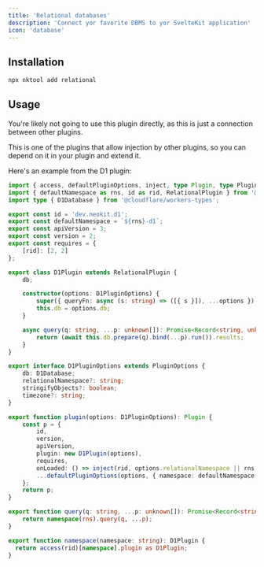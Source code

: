 ```yaml
---
title: 'Relational databases'
description: 'Connect yor favorite DBMS to yor SvelteKit application'
icon: 'database'
---
```


## Installation

```bash Terminal
npx nktool add relational
```

## Usage

<Note>You're likely not going to use this plugin directly, as this is just a connection between other plugins.</Note>

This is one of the plugins that allow injection by other plugins, so you can depend on it in your plugin and extend it.

Here's an example from the D1 plugin:

```ts src/lib/index.ts
import { access, defaultPluginOptions, inject, type Plugin, type PluginOptions } from '@neokit-dev/core';
import { defaultNamespace as rns, id as rid, RelationalPlugin } from '@neokit-dev/relational';
import type { D1Database } from '@cloudflare/workers-types';

export const id = 'dev.neokit.d1';
export const defaultNamespace = `${rns}-d1`;
export const apiVersion = 3;
export const version = 2;
export const requires = {
	[rid]: [2, 2]
};

export class D1Plugin extends RelationalPlugin {
	db;

	constructor(options: D1PluginOptions) {
		super({ queryFn: async (s: string) => ([{ s }]), ...options });
		this.db = options.db;
	}

	async query(q: string, ...p: unknown[]): Promise<Record<string, unknown>[]> {
		return (await this.db.prepare(q).bind(...p).run()).results;
	}
}

export interface D1PluginOptions extends PluginOptions {
	db: D1Database;
	relationalNamespace?: string;
	stringifyObjects?: boolean;
	timezone?: string;
}

export function plugin(options: D1PluginOptions): Plugin {
	const p = {
		id,
		version,
		apiVersion,
		plugin: new D1Plugin(options),
		requires,
		onLoaded: () => inject(rid, options.relationalNamespace || rns, p.plugin),
		...defaultPluginOptions(options, { namespace: defaultNamespace }),
	};
	return p;
}

export function query(q: string, ...p: unknown[]): Promise<Record<string, unknown>[]> {
	return namespace(rns).query(q, ...p);
}

export function namespace(namespace: string): D1Plugin {
  return access(rid)[namespace].plugin as D1Plugin;
}
```
